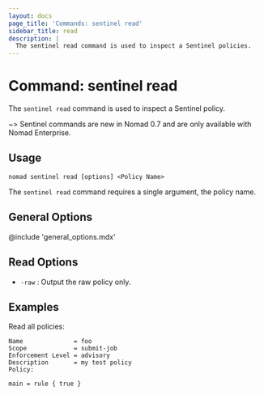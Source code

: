 ```yaml
---
layout: docs
page_title: 'Commands: sentinel read'
sidebar_title: read
description: |
  The sentinel read command is used to inspect a Sentinel policies.
---
```


# Command: sentinel read

The `sentinel read` command is used to inspect a Sentinel policy.

~> Sentinel commands are new in Nomad 0.7 and are only available with Nomad
Enterprise.

## Usage

```plaintext
nomad sentinel read [options] <Policy Name>
```

The `sentinel read` command requires a single argument, the policy name.

## General Options

@include 'general_options.mdx'

## Read Options

- `-raw` : Output the raw policy only.

## Examples

Read all policies:

```shell-sessionnomad sentinel read foo
Name              = foo
Scope             = submit-job
Enforcement Level = advisory
Description       = my test policy
Policy:

main = rule { true }

```
